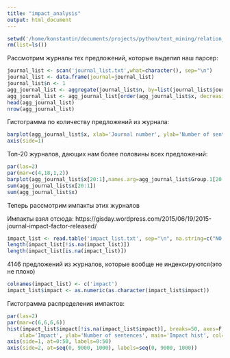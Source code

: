 ```yaml
---
title: "impact_analysis"
output: html_document
---
```

```r
setwd('/home/konstantin/documents/projects/python/text_mining/relation_extraction/journals_statistics')
rm(list=ls())
```
Рассмотрим журналы тех предложений, которые выделил наш парсер:

```r
journal_list <- scan('journal_list.txt',what=character(), sep="\n")
journal_list <- data.frame(journal=journal_list)
journal_list$n <- 1
agg_journal_list <- aggregate(journal_list$n, by=list(journal_list$journal), FUN=sum)
agg_journal_list <- agg_journal_list[order(agg_journal_list$x, decreasing=T), ]
head(agg_journal_list)
nrow(agg_journal_list)
```

Гистограмма по количеству предложений из журнала:

```r
barplot(agg_journal_list$x, xlab='Journal number', ylab='Number of sentences', main='Sentences per journal histogram')
axis(side=1)
```

Топ-20 журналов, дающих нам более половины всех предложений:

```r
par(las=2)
par(mar=c(4,18,1,2))
barplot(agg_journal_list$x[20:1],names.arg=agg_journal_list$Group.1[20:1],horiz=TRUE, xlab='Number of sentences',col='lightblue')
sum(agg_journal_list$x[20:1])
sum(agg_journal_list$x)
```

Теперь рассмотрим импакты этих журналов

Импакты взял отсюда: https://gisday.wordpress.com/2015/06/19/2015-journal-impact-factor-released/

```r
impact_list <- read.table('impact_list.txt', sep="\n", na.string=c("NO IMPACT"))
length(impact_list[!is.na(impact_list)])
length(impact_list[is.na(impact_list)])
```

4146 предложений из журналов, которые вообще не индексируются(это не плохо)

```r
colnames(impact_list) <- c('impact')
impact_list$impact <- as.numeric(as.character(impact_list$impact))
```

Гистограмма распределения импактов:

```r
par(las=2)
par(mar=c(6,6,6,6))
hist(impact_list$impact[!is.na(impact_list$impact)], breaks=50, axes=F,
    xlab='Impact', ylab='Number of sentences', main='Impact hist', col='lightgreen')
axis(side=1, at=0:50, labels=0:50)
axis(side=2, at=seq(0, 9000, 1000), labels=seq(0, 9000, 1000))
```